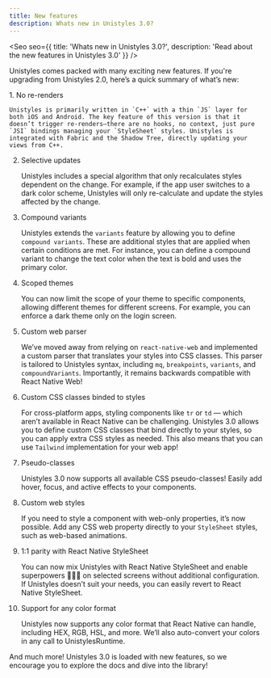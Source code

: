 ```yaml
---
title: New features
description: Whats new in Unistyles 3.0?
---
```



<Seo
    seo={{
        title: 'Whats new in Unistyles 3.0?',
        description: 'Read about the new features in Unistyles 3.0'
    }}
/>

Unistyles comes packed with many exciting new features. If you're upgrading from Unistyles 2.0, here’s a quick summary of what’s new:

<Steps>
1. No re-renders

    Unistyles is primarily written in `C++` with a thin `JS` layer for both iOS and Android. The key feature of this version is that it doesn’t trigger re-renders—there are no hooks, no context, just pure `JSI` bindings managing your `StyleSheet` styles. Unistyles is integrated with Fabric and the Shadow Tree, directly updating your views from C++.

2. Selective updates

    Unistyles includes a special algorithm that only recalculates styles dependent on the change. For example, if the app user switches to a dark color scheme, Unistyles will only re-calculate and update the styles affected by the change.

3. Compound variants

    Unistyles extends the `variants` feature by allowing you to define `compound variants`. These are additional styles that are applied when certain conditions are met. For instance, you can define a compound variant to change the text color when the text is bold and uses the primary color.

4. Scoped themes

    You can now limit the scope of your theme to specific components, allowing different themes for different screens. For example, you can enforce a dark theme only on the login screen.

5. Custom web parser

    We’ve moved away from relying on `react-native-web` and implemented a custom parser that translates your styles into CSS classes. This parser is tailored to Unistyles syntax, including `mq`, `breakpoints`, `variants`, and `compoundVariants`. Importantly, it remains backwards compatible with React Native Web!

6. Custom CSS classes binded to styles

    For cross-platform apps, styling components like `tr` or `td` — which aren’t available in React Native can be challenging. Unistyles 3.0 allows you to define custom CSS classes that bind directly to your styles, so you can apply extra CSS styles as needed. This also means that you can use `Tailwind` implementation for your web app!

7. Pseudo-classes

    Unistyles 3.0 now supports all available CSS pseudo-classes! Easily add hover, focus, and active effects to your components.

8. Custom web styles

    If you need to style a component with web-only properties, it’s now possible. Add any CSS web property directly to your `StyleSheet` styles, such as web-based animations.

9. 1:1 parity with React Native StyleSheet

    You can now mix Unistyles with React Native StyleSheet and enable superpowers 🦸🏼‍♂️ on selected screens without additional configuration. If Unistyles doesn’t suit your needs, you can easily revert to React Native StyleSheet.

10. Support for any color format

    Unistyles now supports any color format that React Native can handle, including HEX, RGB, HSL, and more. We’ll also auto-convert your colors in any call to UnistylesRuntime.

</Steps>

And much more! Unistyles 3.0 is loaded with new features, so we encourage you to explore the docs and dive into the library!
